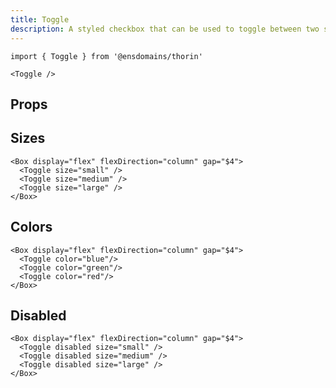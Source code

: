 ```yaml
---
title: Toggle
description: A styled checkbox that can be used to toggle between two states.
---
```


```tsx
import { Toggle } from '@ensdomains/thorin'
```

```tsx live=true expand=true
<Toggle />
```

## Props

<PropsTable sourceLink={sourceLink} types={types} />

## Sizes

```tsx live=true
<Box display="flex" flexDirection="column" gap="$4">
  <Toggle size="small" />
  <Toggle size="medium" />
  <Toggle size="large" />
</Box>
```

## Colors

```tsx live=true
<Box display="flex" flexDirection="column" gap="$4">
  <Toggle color="blue"/>
  <Toggle color="green"/>
  <Toggle color="red"/>
</Box>
```

## Disabled

```tsx live=true
<Box display="flex" flexDirection="column" gap="$4">
  <Toggle disabled size="small" />
  <Toggle disabled size="medium" />
  <Toggle disabled size="large" />
</Box>
```
